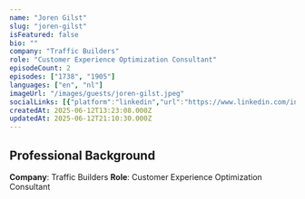 ```yaml
---
name: "Joren Gilst"
slug: "joren-gilst"
isFeatured: false
bio: ""
company: "Traffic Builders"
role: "Customer Experience Optimization Consultant"
episodeCount: 2
episodes: ["1738", "1905"]
languages: ["en", "nl"]
imageUrl: "/images/guests/joren-gilst.jpeg"
socialLinks: [{"platform":"linkedin","url":"https://www.linkedin.com/in/joren-van-gilst-34220a56"}]
createdAt: 2025-06-12T13:23:08.000Z
updatedAt: 2025-06-12T21:10:30.000Z
---
```


## Professional Background

**Company**: Traffic Builders
**Role**: Customer Experience Optimization Consultant

